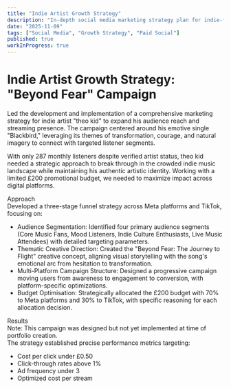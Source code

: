 ```yaml
---
title: "Indie Artist Growth Strategy"
description: "In-depth social media marketing strategy plan for indie-folk musician Nico Rinaldi."
date: "2025-11-09"
tags: ["Social Media", "Growth Strategy", "Paid Social"]
published: true
workInProgress: true
---
```


# Indie Artist Growth Strategy: "Beyond Fear" Campaign

Led the development and implementation of a comprehensive marketing strategy for indie artist "theo kid" to expand his audience reach and streaming presence. The campaign centered around his emotive single "Blackbird," leveraging its themes of transformation, courage, and natural imagery to connect with targeted listener segments.

With only 287 monthly listeners despite verified artist status, theo kid needed a strategic approach to break through in the crowded indie music landscape while maintaining his authentic artistic identity. Working with a limited £200 promotional budget, we needed to maximize impact across digital platforms.

<FigmaEmbed url="https://embed.figma.com/slides/XXBPyftA6Qv9cNjMNzbzmS/Untitled?node-id=1-70&embed-host=share" />

Approach <br />
Developed a three-stage funnel strategy across Meta platforms and TikTok, focusing on:

- Audience Segmentation: Identified four primary audience segments (Core Music Fans, Mood Listeners, Indie Culture Enthusiasts, Live Music Attendees) with detailed targeting parameters.
- Thematic Creative Direction: Created the "Beyond Fear: The Journey to Flight" creative concept, aligning visual storytelling with the song's emotional arc from hesitation to transformation.
- Multi-Platform Campaign Structure: Designed a progressive campaign moving users from awareness to engagement to conversion, with platform-specific optimizations.
- Budget Optimisation: Strategically allocated the £200 budget with 70% to Meta platforms and 30% to TikTok, with specific reasoning for each allocation decision.

Results  <br />
Note: This campaign was designed but not yet implemented at time of portfolio creation. <br />
The strategy established precise performance metrics targeting:

- Cost per click under £0.50
- Click-through rates above 1%
- Ad frequency under 3
- Optimized cost per stream

